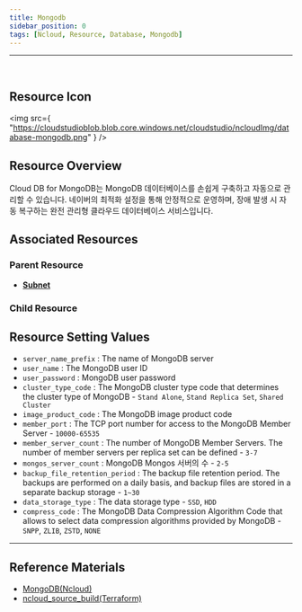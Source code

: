 ```yaml
---
title: Mongodb
sidebar_position: 0
tags: [Ncloud, Resource, Database, Mongodb]
---
```


<hr />
<br />

## Resource Icon

<img
    src={
        "https://cloudstudioblob.blob.core.windows.net/cloudstudio/ncloudImg/database-mongodb.png"
    }
/>

## Resource Overview

Cloud DB for MongoDB는 MongoDB 데이터베이스를 손쉽게 구축하고 자동으로 관리할 수 있습니다. 네이버의 최적화 설정을 통해 안정적으로 운영하며, 장애 발생 시 자동 복구하는 완전 관리형 클라우드 데이터베이스 서비스입니다.

## Associated Resources

### Parent Resource

-   [**Subnet**](https://docs.cstudio.app/docs/resource/ncloud/Networking/Subnet)


### Child Resource




## Resource Setting Values

-   `server_name_prefix` : The name of MongoDB server
-   `user_name` : The MongoDB user ID
-   `user_password` : MongoDB user password
-   `cluster_type_code` : The MongoDB cluster type code that determines the cluster type of MongoDB - `Stand Alone`, `Stand Replica Set`, `Shared Cluster`
-   `image_product_code` : The MongoDB image product code
-   `member_port` : The TCP port number for access to the MongoDB Member Server - `10000-65535`
-   `member_server_count` : The number of MongoDB Member Servers. The number of member servers per replica set can be defined - `3-7`
-   `mongos_server_count` : MongoDB Mongos 서버의 수 - `2-5`
-   `backup_file_retention_period` : The backup file retention period. The backups are performed on a daily basis, and backup files are stored in a separate backup storage - `1~30`
-   `data_storage_type` : The data storage type  - `SSD`, `HDD`
-   `compress_code` : The MongoDB Data Compression Algorithm Code that allows to select data compression algorithms provided by MongoDB  - `SNPP`, `ZLIB`, `ZSTD`, `NONE`

    

---

## Reference Materials

-   [MongoDB(Ncloud)](https://www.ncloud.com/product/database/cloudDbMongoDB)
-   [ncloud_source_build(Terraform)](https://registry.terraform.io/providers/NaverCloudPlatform/ncloud/latest/docs/resources/mongodb)
